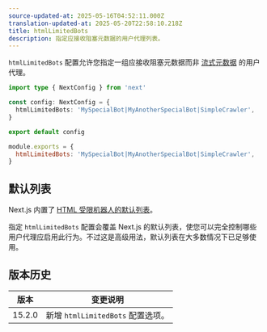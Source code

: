 ```yaml
---
source-updated-at: 2025-05-16T04:52:11.000Z
translation-updated-at: 2025-05-20T22:58:10.218Z
title: htmlLimitedBots
description: 指定应接收阻塞元数据的用户代理列表。
---
```


`htmlLimitedBots` 配置允许您指定一组应接收阻塞元数据而非 [流式元数据](/docs/app/api-reference/functions/generate-metadata#streaming-metadata) 的用户代理。

```ts filename="next.config.ts" switcher
import type { NextConfig } from 'next'

const config: NextConfig = {
  htmlLimitedBots: 'MySpecialBot|MyAnotherSpecialBot|SimpleCrawler',
}

export default config
```

```js filename="next.config.js" switcher
module.exports = {
  htmlLimitedBots: 'MySpecialBot|MyAnotherSpecialBot|SimpleCrawler',
}
```

## 默认列表

Next.js 内置了 [HTML 受限机器人的默认列表](https://github.com/vercel/next.js/blob/canary/packages/next/src/shared/lib/router/utils/html-bots.ts)。

指定 `htmlLimitedBots` 配置会覆盖 Next.js 的默认列表，使您可以完全控制哪些用户代理应启用此行为。不过这是高级用法，默认列表在大多数情况下已足够使用。

## 版本历史

| 版本    | 变更说明                             |
| ------- | ------------------------------------ |
| 15.2.0  | 新增 `htmlLimitedBots` 配置选项。    |